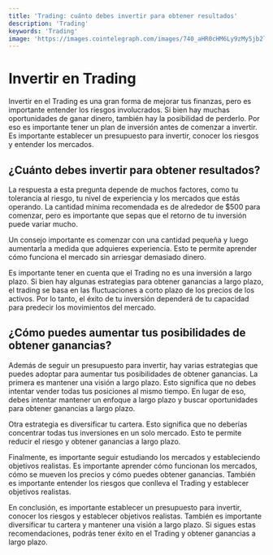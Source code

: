 ```yaml
---
title: 'Trading: cuánto debes invertir para obtener resultados'
description: 'Trading'
keywords: 'Trading'
image: 'https://images.cointelegraph.com/images/740_aHR0cHM6Ly9zMy5jb2ludGVsZWdyYXBoLmNvbS9zdG9yYWdlL3VwbG9hZHMvdmlldy9hNmI1MDhhZTc5MDcxMzJlZjlhNmJhMTA3Yjk4MDVhZC5qcGc=.jpg'
---
```




# Invertir en Trading 

Invertir en el Trading es una gran forma de mejorar tus finanzas, pero es importante entender los riesgos involucrados. Si bien hay muchas oportunidades de ganar dinero, también hay la posibilidad de perderlo. Por eso es importante tener un plan de inversión antes de comenzar a invertir. Es importante establecer un presupuesto para invertir, conocer los riesgos y entender los mercados.

## ¿Cuánto debes invertir para obtener resultados?

La respuesta a esta pregunta depende de muchos factores, como tu tolerancia al riesgo, tu nivel de experiencia y los mercados que estás operando. La cantidad mínima recomendada es de alrededor de $500 para comenzar, pero es importante que sepas que el retorno de tu inversión puede variar mucho.

Un consejo importante es comenzar con una cantidad pequeña y luego aumentarla a medida que adquieres experiencia. Esto te permite aprender cómo funciona el mercado sin arriesgar demasiado dinero.

<ImageAdd source="https://complete-pilates.co.uk/wp-content/uploads/2020/05/inversion-03-800x535.jpg"/>

Es importante tener en cuenta que el Trading no es una inversión a largo plazo. Si bien hay algunas estrategias para obtener ganancias a largo plazo, el trading se basa en las fluctuaciones a corto plazo de los precios de los activos. Por lo tanto, el éxito de tu inversión dependerá de tu capacidad para predecir los movimientos del mercado.

## ¿Cómo puedes aumentar tus posibilidades de obtener ganancias?

<ImageAdd source="https://images.cointelegraph.com/images/740_aHR0cHM6Ly9zMy5jb2ludGVsZWdyYXBoLmNvbS9zdG9yYWdlL3VwbG9hZHMvdmlldy9hNmI1MDhhZTc5MDcxMzJlZjlhNmJhMTA3Yjk4MDVhZC5qcGc=.jpg"/>

Además de seguir un presupuesto para invertir, hay varias estrategias que puedes adoptar para aumentar tus posibilidades de obtener ganancias. La primera es mantener una visión a largo plazo. Esto significa que no debes intentar vender todas tus posiciones al mismo tiempo. En lugar de eso, debes intentar mantener un enfoque a largo plazo y buscar oportunidades para obtener ganancias a largo plazo.

Otra estrategia es diversificar tu cartera. Esto significa que no deberías concentrar todas tus inversiones en un solo mercado. Esto te permite reducir el riesgo y obtener ganancias a largo plazo.

Finalmente, es importante seguir estudiando los mercados y estableciendo objetivos realistas. Es importante aprender cómo funcionan los mercados, cómo se mueven los precios y cómo puedes obtener ganancias. También es importante entender los riesgos que conlleva el Trading y establecer objetivos realistas.

<ImageAdd source="http://blog.uptodown.com/wp-content/uploads/estrategia-freeware-1.jpg"/>

En conclusión, es importante establecer un presupuesto para invertir, conocer los riesgos y establecer objetivos realistas. También es importante diversificar tu cartera y mantener una visión a largo plazo. Si sigues estas recomendaciones, podrás tener éxito en el Trading y obtener ganancias a largo plazo.